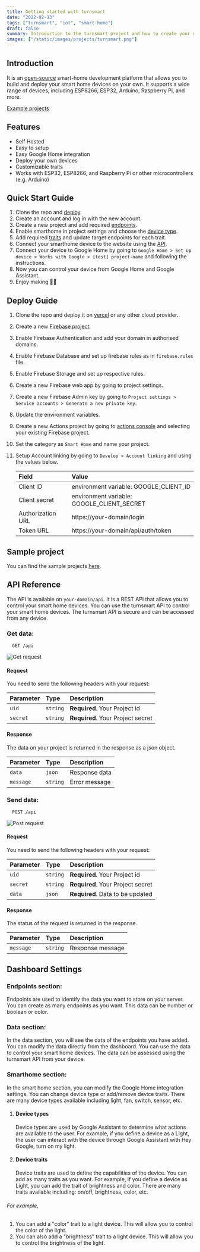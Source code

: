 ```yaml
---
title: Getting started with turnsmart
date: "2022-02-13"
tags: ["turnsmart", "iot", "smart-home"]
draft: false
summary: Introduction to the turnsmart project and how to create your own smart-home server using turnsmart.
images: ["/static/images/projects/turnsmart.png"]
---
```


## Introduction

It is an [open-source](https://github.com/karuppusamy-d/turnsmart) smart-home development platform that allows you to build and deploy your smart home devices on your own. It supports a wide range of devices, including ESP8266, ESP32, Arduino, Raspberry Pi, and more.

[Example projects](https://github.com/karuppusamy-d/turnsmart-examples.git)

## Features

- Self Hosted
- Easy to setup
- Easy Google Home integration
- Deploy your own devices
- Customizable traits
- Works with ESP32, ESP8266, and Raspberry Pi or other microcontrollers (e.g. Arduino)

## Quick Start Guide

1. Clone the repo and [deploy](#deploy-guide).
1. Create an account and log in with the new account.
1. Create a new project and add required [endpoints](#endpoints-section).
1. Enable smarthome in project settings and choose the [device type](#device-types).
1. Add required [traits](#device-traits) and update target endpoints for each trait.
1. Connect your smarthome device to the website using the [API](#api-reference).
1. Connect your device to Google Home by going to `Google Home > Set up device > Works with Google > [test] project-name` and following the instructions.
1. Now you can control your device from Google Home and Google Assistant.
1. Enjoy making 🧑‍💻

## Deploy Guide

1. Clone the repo and deploy it on [vercel](https://vercel.com/new/git/external?repository-url=https://github.com/karuppusamy-d/turnsmart) or any other cloud provider.
2. Create a new [Firebase project](https://console.firebase.google.com/).
3. Enable Firebase Authentication and add your domain in authorised domains.
4. Enable Firebase Database and set up firebase rules as in `firebase.rules` file.
5. Enable Firebase Storage and set up respective rules.
6. Create a new Firebase web app by going to project settings.
7. Create a new Firebase Admin key by going to `Project settings > Service accounts > Generate a new private key`.
8. Update the environment variables.
9. Create a new Actions project by going to [actions console](https://console.actions.google.com/) and selecting your existing Firebase project.
10. Set the category as `Smart Home` and name your project.
11. Setup Account linking by going to `Develop > Account linking` and using the values below.

    | Field             | Value                                      |
    | :---------------- | :----------------------------------------- |
    | Client ID         | environment variable: GOOGLE_CLIENT_ID     |
    | Client secret     | environment variable: GOOGLE_CLIENT_SECRET |
    | Authorization URL | https://your-domain/login                  |
    | Token URL         | https://your-domain/api/auth/token         |

## Sample project

You can find the sample projects [here](https://github.com/karuppusamy-d/turnsmart-examples.git).

## API Reference

The API is available on `your-domain/api`. It is a REST API that allows you to control your smart home devices. You can use the turnsmart API to control your smart home devices. The turnsmart API is secure and can be accessed from any device.

### Get data:

```
  GET /api
```

![Get request](/static/images/blog/turnsmart/api-get.jpg)

#### Request

You need to send the following headers with your request:

| Parameter | Type     | Description                       |
| :-------- | :------- | :-------------------------------- |
| `uid`     | `string` | **Required**. Your Project id     |
| `secret`  | `string` | **Required**. Your Project secret |

#### Response

The data on your project is returned in the response as a json object.

| Parameter | Type     | Description   |
| :-------- | :------- | :------------ |
| `data`    | `json`   | Response data |
| `message` | `string` | Error message |

### Send data:

```
  POST /api
```

![Post request](/static/images/blog/turnsmart/api-post.jpg)

#### Request

You need to send the following headers with your request:

| Parameter | Type     | Description                       |
| :-------- | :------- | :-------------------------------- |
| `uid`     | `string` | **Required**. Your Project id     |
| `secret`  | `string` | **Required**. Your Project secret |
| `data`    | `json`   | **Required**. Data to be updated  |

#### Response

The status of the request is returned in the response.

| Parameter | Type     | Description      |
| :-------- | :------- | :--------------- |
| `message` | `string` | Response message |

## Dashboard Settings

### Endpoints section:

Endpoints are used to identify the data you want to store on your server. You can create as many endpoints as you want. This data can be number or boolean or color.

### Data section:

In the data section, you will see the data of the endpoints you have added. You can modify the data directly from the dashboard. You can use the data to control your smart home devices. The data can be assessed using the turnsmart API from your device.

### Smarthome section:

In the smart home section, you can modify the Google Home integration settings. You can change device type or add/remove device traits. There are many device types available including light, fan, switch, sensor, etc.

1. #### Device types

   Device types are used by Google Assistant to determine what actions are available to the user. For example, if you define a device as a Light, the user can interact with the device through Google Assistant with Hey Google, turn on my light.

2. #### Device traits
   Device traits are used to define the capabilities of the device. You can add as many traits as you want. For example, if you define a device as Light, you can add the trait of brightness and color. There are many traits available including: on/off, brightness, color, etc.

###### For example,

1. You can add a "color" trait to a light device. This will allow you to control the color of the light.
1. You can also add a "brightness" trait to a light device. This will allow you to control the brightness of the light.
